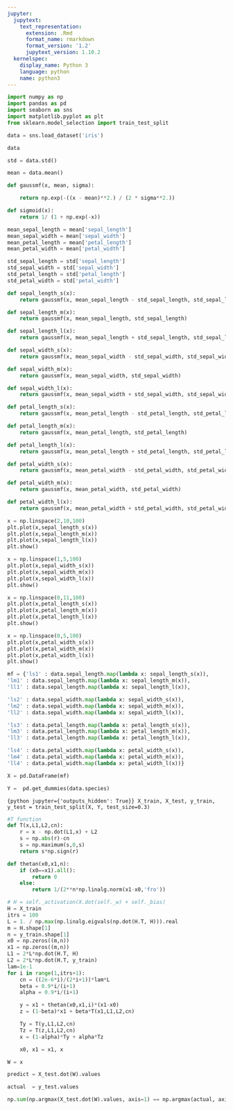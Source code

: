 ```yaml
---
jupyter:
  jupytext:
    text_representation:
      extension: .Rmd
      format_name: rmarkdown
      format_version: '1.2'
      jupytext_version: 1.10.2
  kernelspec:
    display_name: Python 3
    language: python
    name: python3
---
```


```python
import numpy as np
import pandas as pd
import seaborn as sns
import matplotlib.pyplot as plt
from sklearn.model_selection import train_test_split
```

```python
data = sns.load_dataset('iris')
```

```python
data
```

```python
std = data.std()
```

```python
mean = data.mean()
```

```python
def gaussmf(x, mean, sigma):

    return np.exp(-((x - mean)**2.) / (2 * sigma**2.))
```

```python
def sigmoid(x):
    return 1/ (1 + np.exp(-x))
```

```python
mean_sepal_length = mean['sepal_length']
mean_sepal_width = mean['sepal_width']
mean_petal_length = mean['petal_length']
mean_petal_width = mean['petal_width']
```

```python
std_sepal_length = std['sepal_length']
std_sepal_width = std['sepal_width']
std_petal_length = std['petal_length']
std_petal_width = std['petal_width']
```

```python
def sepal_length_s(x):
    return gaussmf(x, mean_sepal_length - std_sepal_length, std_sepal_length)

def sepal_length_m(x):
    return gaussmf(x, mean_sepal_length, std_sepal_length)

def sepal_length_l(x):
    return gaussmf(x, mean_sepal_length + std_sepal_length, std_sepal_length)
```

```python
def sepal_width_s(x):
    return gaussmf(x, mean_sepal_width - std_sepal_width, std_sepal_width)

def sepal_width_m(x):
    return gaussmf(x, mean_sepal_width, std_sepal_width)

def sepal_width_l(x):
    return gaussmf(x, mean_sepal_width + std_sepal_width, std_sepal_width)
```

```python
def petal_length_s(x):
    return gaussmf(x, mean_petal_length - std_petal_length, std_petal_length)

def petal_length_m(x):
    return gaussmf(x, mean_petal_length, std_petal_length)

def petal_length_l(x):
    return gaussmf(x, mean_petal_length + std_petal_length, std_petal_length)
```

```python
def petal_width_s(x):
    return gaussmf(x, mean_petal_width - std_petal_width, std_petal_width)

def petal_width_m(x):
    return gaussmf(x, mean_petal_width, std_petal_width)

def petal_width_l(x):
    return gaussmf(x, mean_petal_width + std_petal_width, std_petal_width)
```

```python
x = np.linspace(2,10,100)
plt.plot(x,sepal_length_s(x))
plt.plot(x,sepal_length_m(x))
plt.plot(x,sepal_length_l(x))
plt.show()
```

```python
x = np.linspace(1,5,100)
plt.plot(x,sepal_width_s(x))
plt.plot(x,sepal_width_m(x))
plt.plot(x,sepal_width_l(x))
plt.show()
```

```python
x = np.linspace(0,11,100)
plt.plot(x,petal_length_s(x))
plt.plot(x,petal_length_m(x))
plt.plot(x,petal_length_l(x))
plt.show()
```

```python
x = np.linspace(0,5,100)
plt.plot(x,petal_width_s(x))
plt.plot(x,petal_width_m(x))
plt.plot(x,petal_width_l(x))
plt.show()
```

```python
mf = {'ls1' : data.sepal_length.map(lambda x: sepal_length_s(x)),
'lm1' : data.sepal_length.map(lambda x: sepal_length_m(x)),
'll1' : data.sepal_length.map(lambda x: sepal_length_l(x)),

'ls2' : data.sepal_width.map(lambda x: sepal_width_s(x)),
'lm2' : data.sepal_width.map(lambda x: sepal_width_m(x)),
'll2' : data.sepal_width.map(lambda x: sepal_width_l(x)),

'ls3' : data.petal_length.map(lambda x: petal_length_s(x)),
'lm3' : data.petal_length.map(lambda x: petal_length_m(x)),
'll3' : data.petal_length.map(lambda x: petal_length_l(x)),

'ls4' : data.petal_width.map(lambda x: petal_width_s(x)),
'lm4' : data.petal_width.map(lambda x: petal_width_m(x)),
'll4' : data.petal_width.map(lambda x: petal_width_l(x))}
```

```python
X = pd.DataFrame(mf)
```

```python
Y =  pd.get_dummies(data.species)
```

```{python jupyter={'outputs_hidden': True}}
X_train, X_test, y_train, y_test = train_test_split(X, Y, test_size=0.3)
```

```python
#T function
def T(x,L1,L2,cn):
    r = x - np.dot(L1,x) + L2
    s = np.abs(r)-cn
    s = np.maximum(s,0,s)
    return s*np.sign(r)

def thetan(x0,x1,n):
    if (x0==x1).all():
        return 0
    else:
        return 1/(2**n*np.linalg.norm(x1-x0,'fro'))
```

```python
# H = self._activation(X.dot(self._w) + self._bias)
H = X_train
itrs = 100
L = 1. / np.max(np.linalg.eigvals(np.dot(H.T, H))).real
m = H.shape[1]
n = y_train.shape[1]
x0 = np.zeros((m,n))
x1 = np.zeros((m,n))
L1 = 2*L*np.dot(H.T, H)
L2 = 2*L*np.dot(H.T, y_train)
lam=1e-1
for i in range(1,itrs+1):
    cn = ((2e-6*i)/(2*i+1))*lam*L
    beta = 0.9*i/(i+1)
    alpha = 0.9*i/(i+1)

    y = x1 + thetan(x0,x1,i)*(x1-x0)
    z = (1-beta)*x1 + beta*T(x1,L1,L2,cn)

    Ty = T(y,L1,L2,cn)
    Tz = T(z,L1,L2,cn)
    x = (1-alpha)*Ty + alpha*Tz

    x0, x1 = x1, x
```

```python
W = x
```

```python
predict = X_test.dot(W).values
```

```python
actual  = y_test.values
```

```python
np.sum(np.argmax(X_test.dot(W).values, axis=1) == np.argmax(actual, axis=1)) / y_test.shape[0]
```

```python

```
